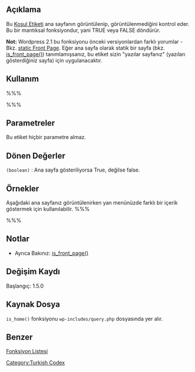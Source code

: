 {{Languages|
{{en|Function_Reference/is_home}}
{{he|סימוכין פונקציות/is_home}}
{{tr|Fonksiyon_Listesi/is_home}}
}}
==Açıklama==
Bu [[tr:Koşul_Etiketleri|Koşul Etiketi]] ana sayfanın görüntülenip, görüntülenmediğini kontrol eder. Bu bir mantıksal fonksiyondur, yani TRUE veya FALSE döndürür.

'''Not:''' Wordpress 2.1 bu fonksiyonu önceki versiyonlardan farklı yorumlar - Bkz. [[Pages#Using a Page as the Front Page|static Front Page]]. Eğer ana sayfa olarak statik bir sayfa (bkz. [[User:Ramiy/Conditional Tags/is front page|is_front_page()]]) tanımlamışsanız, bu etiket sizin "yazılar sayfanız" (yazıları gösterdiğiniz sayfa) için uygulanacaktır.

==Kullanım==
%%%<?php is_home(); ?>%%%

==Parametreler==
Bu etiket hiçbir parametre almaz.

==Dönen Değerler==
; <tt>(boolean)</tt> : Ana sayfa gösteriliyorsa True, değilse false.

==Örnekler==
Aşağıdaki ana sayfanız görüntülenirken yan menünüzde farklı bir içerik göstermek için kullanılabilir.
%%%
<?php
if ( is_home() ) {
	// Bu ana sayfa
} else {
	// Bu ana sayfa değil
}
?>
%%%
==Notlar==
* Ayrıca Bakınız: [[Function Reference/is front page|is_front_page()]]

==Değişim Kaydı==
Başlangıç: 1.5.0

==Kaynak Dosya==
<!-- Need links to current source code files -->
<tt>is_home()</tt> fonksiyonu <tt>wp-includes/query.php</tt> dosyasında yer alır.

==Benzer==

{{Etiketler Kosul Etiketleri}}

[[tr:Fonksiyon_Listesi|Fonksiyon Listesi]]
[[Category:Turkish Codex]]
